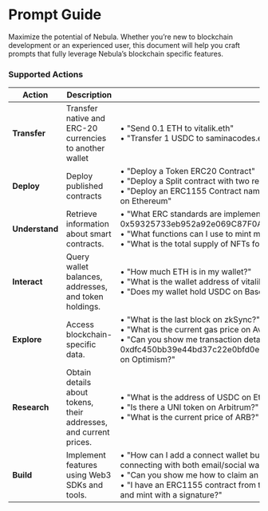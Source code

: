 # Prompt Guide

Maximize the potential of Nebula. Whether you’re new to blockchain development or an experienced user, this document will help you craft prompts that fully leverage Nebula’s blockchain specific features.

### Supported Actions

| **Action**                  | **Description**                                                                  | **Examples**                                                                                                                                                                                                                              |
|-----------------------------|----------------------------------------------------------------------------------|------------------------------------------------------------------------------------------------------------------------------------------------------------------------------------------------------------------------------------------|
| **Transfer**                  | Transfer native and ERC-20 currencies to another wallet                        | • "Send 0.1 ETH to vitalik.eth"<br/>• "Transfer 1 USDC to saminacodes.eth on Base"<br/> |
| **Deploy**                  | Deploy published contracts                                    | • "Deploy a Token ERC20 Contract"<br/>• "Deploy a Split contract with two recipients."<br/>• "Deploy an ERC1155 Contract named "Hello World" with description "Hello badges on Ethereum"<br/>|
| **Understand**             | Retrieve information about smart contracts.                                       | • "What ERC standards are implemented by contract address 0x59325733eb952a92e069C87F0A6168b29E80627f on Ethereum?"<br/>• "What functions can I use to mint more of my contract's NFTs?"<br/>• "What is the total supply of NFTs for my contract?" |
| **Interact**               | Query wallet balances, addresses, and token holdings.                            | • "How much ETH is in my wallet?"<br/>• "What is the wallet address of vitalik.eth?"<br/>• "Does my wallet hold USDC on Base?"                                                                                                         |
| **Explore**                | Access blockchain-specific data.                                                 | • "What is the last block on zkSync?"<br/>• "What is the current gas price on Avalanche C-Chain?"<br/>• "Can you show me transaction details for 0xdfc450bb39e44bd37c22e0bfd0e5212edbea571e4e534d87b5cbbf06f10b9e04 on Optimism?"           |
| **Research**               | Obtain details about tokens, their addresses, and current prices.                | • "What is the address of USDC on Ethereum?"<br/>• "Is there a UNI token on Arbitrum?"<br/>• "What is the current price of ARB?"                                                                                                       |
| **Build**                  | Implement features using Web3 SDKs and tools.                                    | • "How can I add a connect wallet button to my web app? I want to support users connecting with both email/social wallets and MetaMask and use smart wallets."<br/>• "Can you show me how to claim an NFT from an ERC721 using TypeScript?"<br/>• "I have an ERC1155 contract from thirdweb. Can you show me how to generate and mint with a signature?" |




